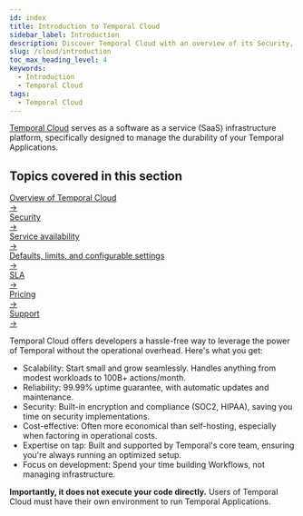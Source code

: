 ```yaml
---
id: index
title: Introduction to Temporal Cloud
sidebar_label: Introduction
description: Discover Temporal Cloud with an overview of its Security, Service Availability, Defaults, Limits, Configurable Settings, SLA, Pricing, and Support. Learn more today!
slug: /cloud/introduction
toc_max_heading_level: 4
keywords:
  - Introduction
  - Temporal Cloud
tags:
  - Temporal Cloud
---
```


[Temporal Cloud](https://temporal.io/cloud) serves as a software as a service (SaaS) infrastructure platform, specifically designed to manage the durability of your Temporal Applications.

<div className="topics-covered-section">
  <h2 className="topics-covered-title">Topics covered in this section</h2>
  <div className="topics-grid">
    <a href="/cloud/overview" className="topic-card">
      <div className="topic-title">Overview of Temporal Cloud</div>
      <div className="topic-arrow">→</div>
    </a>
    <a href="/cloud/security" className="topic-card">
      <div className="topic-title">Security</div>
      <div className="topic-arrow">→</div>
    </a>
    <a href="/cloud/service-availability" className="topic-card">
      <div className="topic-title">Service availability</div>
      <div className="topic-arrow">→</div>
    </a>
    <a href="/cloud/limits" className="topic-card">
      <div className="topic-title">Defaults, limits, and configurable settings</div>
      <div className="topic-arrow">→</div>
    </a>
    <a href="/cloud/sla" className="topic-card">
      <div className="topic-title">SLA</div>
      <div className="topic-arrow">→</div>
    </a>
    <a href="/cloud/pricing" className="topic-card">
      <div className="topic-title">Pricing</div>
      <div className="topic-arrow">→</div>
    </a>
    <a href="/cloud/support" className="topic-card">
      <div className="topic-title">Support</div>
      <div className="topic-arrow">→</div>
    </a>
  </div>
</div>

Temporal Cloud offers developers a hassle-free way to leverage the power of Temporal without the operational overhead. Here's what you get:

- Scalability: Start small and grow seamlessly. Handles anything from modest workloads to 100B+ actions/month.
- Reliability: 99.99% uptime guarantee, with automatic updates and maintenance.
- Security: Built-in encryption and compliance (SOC2, HIPAA), saving you time on security implementations.
- Cost-effective: Often more economical than self-hosting, especially when factoring in operational costs.
- Expertise on tap: Built and supported by Temporal's core team, ensuring you're always running an optimized setup.
- Focus on development: Spend your time building Workflows, not managing infrastructure.

**Importantly, it does not execute your code directly.** Users of Temporal Cloud must have their own environment to run Temporal Applications.

